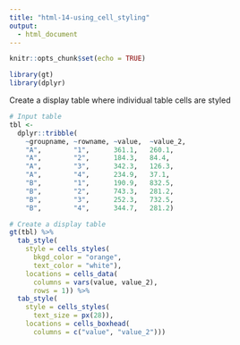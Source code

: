 ```yaml
---
title: "html-14-using_cell_styling"
output:
  - html_document
---
```


```r
knitr::opts_chunk$set(echo = TRUE)

library(gt)
library(dplyr)
```

Create a display table where individual table cells are styled

```r
# Input table
tbl <-
  dplyr::tribble(
    ~groupname, ~rowname, ~value,  ~value_2,
    "A",        "1",      361.1,   260.1,
    "A",        "2",      184.3,   84.4,
    "A",        "3",      342.3,   126.3,
    "A",        "4",      234.9,   37.1,
    "B",        "1",      190.9,   832.5,
    "B",        "2",      743.3,   281.2,
    "B",        "3",      252.3,   732.5,
    "B",        "4",      344.7,   281.2)
```

```r
# Create a display table
gt(tbl) %>%
  tab_style(
    style = cells_styles(
      bkgd_color = "orange",
      text_color = "white"),
    locations = cells_data(
      columns = vars(value, value_2),
      rows = 1)) %>%
  tab_style(
    style = cells_styles(
      text_size = px(28)),
    locations = cells_boxhead(
      columns = c("value", "value_2")))
```
